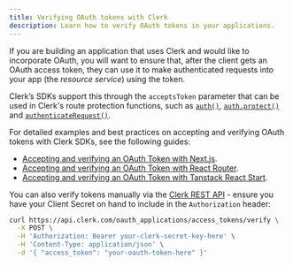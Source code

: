 ```yaml
---
title: Verifying OAuth tokens with Clerk
description: Learn how to verify OAuth tokens in your applications.
---
```


If you are building an application that uses Clerk and would like to incorporate OAuth, you will want to ensure that, after the client gets an OAuth access token, they can use it to make authenticated requests into your app (the _resource service_) using the token.

Clerk’s SDKs support this through the `acceptsToken` parameter that can be used in Clerk's route protection functions, such as [`auth()`](/docs/references/nextjs/auth), [`auth.protect()`](/docs/references/nextjs/auth#auth-protect) and [`authenticateRequest()`](/docs/references/backend/authenticate-request).

For detailed examples and best practices on accepting and verifying OAuth tokens with Clerk SDKs, see the following guides:

- [Accepting and verifying an OAuth Token with Next.js]().
- [Accepting and verifying an OAuth Token with React Router]().
- [Accepting and verifying an OAuth Token with Tanstack React Start]().

You can also verify tokens manually via the [Clerk REST API](https://api.clerk.com/docs?access_token=m2m-design-partners#tag/oauth-access-tokens---backend-api/post/oauth_applications/access_tokens/verify) - ensure you have your Client Secret on hand to include in the `Authorization` header:

```bash {{ filename: 'terminal' }}
curl https://api.clerk.com/oauth_applications/access_tokens/verify \
  -X POST \
  -H 'Authorization: Bearer your-clerk-secret-key-here' \
  -H 'Content-Type: application/json' \
  -d '{ "access_token": "your-oauth-token-here" }'
```
